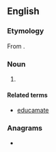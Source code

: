 ==English==

===Etymology===
From {{infix|en|education|ma}}.

===Noun===
{{en-noun|-}}

# {{lb|en|chiefly|humorous}} {{form of|en|Mistaken form|education}}

====Related terms====
* [[educamate]]

===Anagrams===
* {{anagrams|en|a=aacdeimnotu|edumacation}}